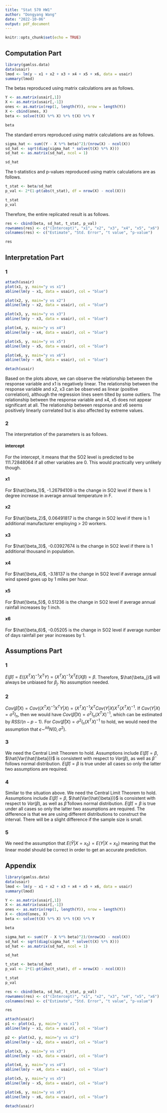 ```yaml
---
title: "Stat 570 HW1"
author: "Dongyang Wang"
date: "2022-10-06"
output: pdf_document
---
```


```r
knitr::opts_chunk$set(echo = TRUE)
```

## Computation Part

```r
library(gamlss.data)
data(usair)
lmod <- lm(y ~ x1 + x2 + x3 + x4 + x5 + x6, data = usair)
summary(lmod)
```

The betas reproduced using matrix calculations are as follows.

```r
Y <- as.matrix(usair[,1])
X <- as.matrix(usair[,-1])
ones <- as.matrix(rep(1, length(Y)), nrow = length(Y))
X <- cbind(ones, X)
beta <- solve(t(X) %*% X) %*% t(X) %*% Y

beta
```

The standard errors reproduced using matrix calculations are as follows.

```r
sigma_hat <- sum((Y - X %*% beta)^2)/(nrow(X) - ncol(X))
sd_hat <- sqrt(diag(sigma_hat * solve(t(X) %*% X)))
sd_hat <- as.matrix(sd_hat, ncol = 1)

sd_hat
```

The t-statistics and p-values reproduced using matrix calculations are as follows.

```r
t_stat <- beta/sd_hat
p_val <- 2*(1-pt(abs(t_stat), df = nrow(X) - ncol(X)))

t_stat
p_val
```

Therefore, the entire replicated result is as follows.

```r
res <- cbind(beta, sd_hat, t_stat, p_val)
rownames(res) <- c("(Intercept)", "x1", "x2", "x3", "x4", "x5", "x6")
colnames(res) <- c("Estimate", "Std. Error", "t value", "p-value")

res
```

## Interpretation Part

### 1

```r
attach(usair)
plot(x1, y, main="y vs x1")
abline(lm(y ~ x1, data = usair), col = "blue")

plot(x2, y, main="y vs x2")
abline(lm(y ~ x2, data = usair), col = "blue")

plot(x3, y, main="y vs x3")
abline(lm(y ~ x3, data = usair), col = "blue")

plot(x4, y, main="y vs x4")
abline(lm(y ~ x4, data = usair), col = "blue")

plot(x5, y, main="y vs x5")
abline(lm(y ~ x5, data = usair), col = "blue")

plot(x6, y, main="y vs x6")
abline(lm(y ~ x6, data = usair), col = "blue")

detach(usair)
```

Based on the plots above, we can observe the relationship between the response variable and x1 is negatively linear. The relationship between the response variable and x2, x3 can be observed as linear (positive correlation), although the regression lines seem tilted by some outliers. The relationship between the response variable and x4, x5 does not appear significant at all. The relationship between response and x6 seems positively linearly correlated but is also affected by extreme values.

### 2

The interpretation of the parameters is as follows.

#### intercept
For the intercept, it means that the SO2 level is predicted to be 111.72848064 if all other variables are 0. This would practically very unlikely though.  

#### x1
For $\hat{\beta_1}$, -1.26794109 is the change in SO2 level if there is 1 degree increase in average annual temperature in F.

#### x2
For $\hat{\beta_2}$, 0.06491817 is the change in SO2 level if there is 1 additional manufacturer employing > 20 workers.

#### x3
For $\hat{\beta_3}$, -0.03927674 is the change in SO2 level if there is 1 additional thousand in population.

#### x4
For $\hat{\beta_4}$, -3.18137 is the change in SO2 level if average annual wind speed goes up by 1 miles per hour.

#### x5
For $\hat{\beta_5}$, 0.51236 is the change in SO2 level if average annual rainfall increases by 1 inch.

#### x6
For $\hat{\beta_6}$, -0.05205 is the change in SO2 level if average number of days rainfall per year increases by 1.


## Assumptions Part

### 1

$E(\hat{\beta}) = E((X^TX)^{-1}X^TY) = (X^TX)^{-1}X^TE(X\beta) = \beta$. Therefore, $\hat{\beta_j}$ will always be unbiased for $\beta_j$. No assumption needed.

### 2

$Cov(\hat{\beta}|X) = Cov((X^TX)^{-1}X^TY|X) = (X^TX)^{-1}X^T Cov(Y|X) X^T(X^TX)^{-1}$. If $Cov(Y|X) = \sigma^2I_n$, then we would have $Cov(\hat{\beta}|X) = \sigma^2I_n(X^TX)^{-1}$, which can be estimated by $RSS/(n-p-1)$. For $Cov(\hat{\beta}|X) = \sigma^2I_n(X^TX)^{-1}$ to hold, we would need the assumption that $\epsilon \sim^{iid} N(0, \sigma^2)$.

### 3

We need the Central Limit Theorem to hold. Assumptions include $E(\hat{\beta}) = \beta$, $\hat{Var(\hat{\beta})}$ is consistent with respect to $Var(\beta)$, as well as $\hat{\beta}$ follows normal distribution. $E(\hat{\beta}) = \beta$ is true under all cases so only the latter two assumptions are required.

### 4

Similar to the situation above. We need the Central Limit Theorem to hold. Assumptions include $E(\hat{\beta}) = \beta$, $\hat{Var(\hat{\beta})}$ is consistent with respect to $Var(\beta)$, as well as $\hat{\beta}$ follows normal distribution. $E(\hat{\beta}) = \beta$ is true under all cases so only the latter two assumptions are required. The difference is that we are using different distributions to construct the interval. There will be a slight difference if the sample size is small.

### 5

We need the assumption that $E(\hat{Y}|X = x_0) = E(Y|X = x_0)$ meaning that the linear model should be correct in order to get an accurate prediction.

## Appendix

```r
library(gamlss.data)
data(usair)
lmod <- lm(y ~ x1 + x2 + x3 + x4 + x5 + x6, data = usair)
summary(lmod)

Y <- as.matrix(usair[,1])
X <- as.matrix(usair[,-1])
ones <- as.matrix(rep(1, length(Y)), nrow = length(Y))
X <- cbind(ones, X)
beta <- solve(t(X) %*% X) %*% t(X) %*% Y

beta

sigma_hat <- sum((Y - X %*% beta)^2)/(nrow(X) - ncol(X))
sd_hat <- sqrt(diag(sigma_hat * solve(t(X) %*% X)))
sd_hat <- as.matrix(sd_hat, ncol = 1)

sd_hat

t_stat <- beta/sd_hat
p_val <- 2*(1-pt(abs(t_stat), df = nrow(X) - ncol(X)))

t_stat
p_val

res <- cbind(beta, sd_hat, t_stat, p_val)
rownames(res) <- c("(Intercept)", "x1", "x2", "x3", "x4", "x5", "x6")
colnames(res) <- c("Estimate", "Std. Error", "t value", "p-value")

res

attach(usair)
p1 <- plot(x1, y, main="y vs x1")
abline(lm(y ~ x1, data = usair), col = "blue")

p2 <- plot(x2, y, main="y vs x2")
abline(lm(y ~ x2, data = usair), col = "blue")

plot(x3, y, main="y vs x3")
abline(lm(y ~ x3, data = usair), col = "blue")

plot(x4, y, main="y vs x4")
abline(lm(y ~ x4, data = usair), col = "blue")

plot(x5, y, main="y vs x5")
abline(lm(y ~ x5, data = usair), col = "blue")

plot(x6, y, main="y vs x6")
abline(lm(y ~ x6, data = usair), col = "blue")

detach(usair)
```
